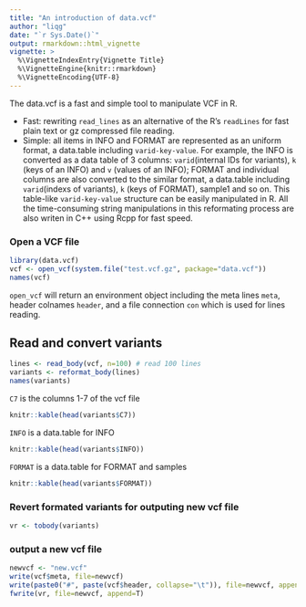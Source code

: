 ```yaml
---
title: "An introduction of data.vcf"
author: "liqg"
date: "`r Sys.Date()`"
output: rmarkdown::html_vignette
vignette: >
  %\VignetteIndexEntry{Vignette Title}
  %\VignetteEngine{knitr::rmarkdown}
  %\VignetteEncoding{UTF-8}
---
```


The data.vcf is a fast and simple tool to manipulate VCF in R. 

- Fast: rewriting `read_lines` as an alternative of the R's `readLines` for fast plain text or gz compressed file reading.
- Simple: all items in INFO and FORMAT are represented as an uniform format, a data.table including `varid-key-value`. For example, the INFO is converted as a data table of 3 columns: `varid`(internal IDs for variants), `k` (keys of an INFO) and `v` (values of an INFO); FORMAT and individual columns are also converted to the similar format, a data.table including `varid`(indexs of variants), `k` (keys of FORMAT), sample1 and so on. This table-like `varid-key-value` structure can be easily manipulated in R. All the time-consuming string manipulations in this reformating process are also writen in C++ using Rcpp for fast speed.

### Open a VCF file
```r
library(data.vcf)
vcf <- open_vcf(system.file("test.vcf.gz", package="data.vcf"))
names(vcf)
```
`open_vcf` will return an environment object including the meta lines `meta`, header colnames `header`, and a file connection `con` which is used for lines reading.

## Read and convert variants
```r
lines <- read_body(vcf, n=100) # read 100 lines
variants <- reformat_body(lines)
names(variants)
```

`C7` is the columns 1-7 of the vcf file
```r
knitr::kable(head(variants$C7))
```

`INFO` is a data.table for INFO
```r
knitr::kable(head(variants$INFO))
```

`FORMAT` is a data.table for FORMAT and samples
```r
knitr::kable(head(variants$FORMAT))
```

### Revert formated variants for outputing new vcf file
```r
vr <- tobody(variants)
```

### output a new vcf file
```r
newvcf <- "new.vcf"
write(vcf$meta, file=newvcf)
write(paste0("#", paste(vcf$header, collapse="\t")), file=newvcf, append=TRUE)
fwrite(vr, file=newvcf, append=T)
```

